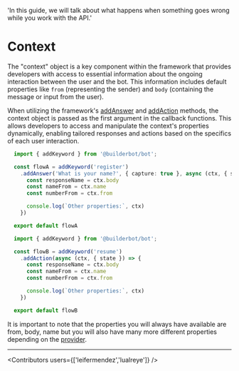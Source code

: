 
  'In this guide, we will talk about what happens when something goes wrong while you work with the API.'



# Context

The "context" object is a key component within the framework that provides developers with access to essential information about the ongoing interaction between the user and the bot. This information includes default properties like `from` (representing the sender) and `body` (containing the message or input from the user).

When utilizing the framework's [addAnswer](/add-functions#add-keyword) and [addAction](/add-functions#add-action) methods, the context object is passed as the first argument in the callback functions. This allows developers to access and manipulate the context's properties dynamically, enabling tailored responses and actions based on the specifics of each user interaction.

<CodeGroup>

```ts {{ title: 'flow-addKeyword.ts' }}
  import { addKeyword } from '@builderbot/bot';

  const flowA = addKeyword('register')
    .addAnswer('What is your name?', { capture: true }, async (ctx, { state }) => {
      const responseName = ctx.body
      const nameFrom = ctx.name
      const numberFrom = ctx.from

      console.log(`Other properties:`, ctx)
    })

  export default flowA
```
```ts {{ title: 'flow-addAction.ts' }}
  import { addKeyword } from '@builderbot/bot';

  const flowB = addKeyword('resume')
    .addAction(async (ctx, { state }) => {
      const responseName = ctx.body
      const nameFrom = ctx.name
      const numberFrom = ctx.from

      console.log(`Other properties:`, ctx)
    })

  export default flowB
```
</CodeGroup>

It is important to note that the properties you will always have available are from, body, name but you will also have many more different properties depending on the [provider](/concepts#provider).

---

<Guides />

<Resources />

<Contributors users={['leifermendez','lualreye']} />
